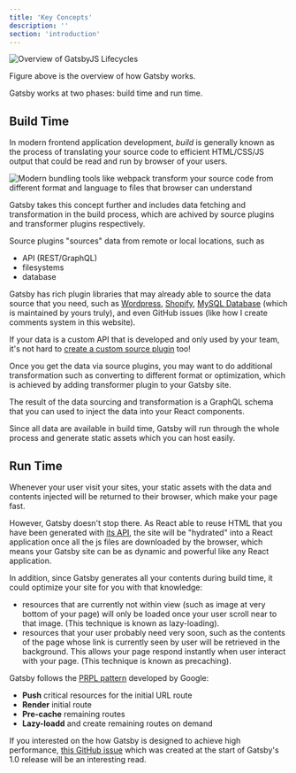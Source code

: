 ```yaml
---
title: 'Key Concepts'
description: ''
section: 'introduction'
---
```


![Overview of GatsbyJS Lifecycles](gatsbyjs-overview.png)

Figure above is the overview of how Gatsby works.

Gatsby works at two phases: build time and run time.

## Build Time

In modern frontend application development, _build_ is generally known as the process of translating your source code to efficient HTML/CSS/JS output that could be read and run by browser of your users.

<img
  src="webpack-viz.svg"
  class="large-svg dark-bg"
  alt="Modern bundling tools like webpack transform your source code from different format and language to files that browser can understand"
/>

Gatsby takes this concept further and includes data fetching and transformation in the build process, which are achived by source plugins and transformer plugins respectively.

Source plugins "sources" data from remote or local locations, such as

- API (REST/GraphQL)
- filesystems
- database

Gatsby has rich plugin libraries that may already able to source the data source that you need, such as [Wordpress](https://www.gatsbyjs.org/packages/gatsby-source-wordpress/), [Shopify](https://www.gatsbyjs.org/packages/gatsby-source-shopify), [MySQL Database](https://www.gatsbyjs.org/packages/gatsby-source-mysql) (which is maintained by yours truly), and even GitHub issues (like how I create comments system in this website).

If your data is a custom API that is developed and only used by your team, it's not hard to [create a custom source plugin](/fast-site-with-gatsby-js/create-source-plugin) too!

Once you get the data via source plugins, you may want to do additional transformation such as converting to different format or optimization, which is achieved by adding transformer plugin to your Gatsby site.

The result of the data sourcing and transformation is a GraphQL schema that you can used to inject the data into your React components.

Since all data are available in build time, Gatsby will run through the whole process and generate static assets which you can host easily.

## Run Time

Whenever your user visit your sites, your static assets with the data and contents injected will be returned to their browser, which make your page fast.

However, Gatsby doesn't stop there. As React able to reuse HTML that you have been generated with [its API][reactdom-server], the site will be "hydrated" into a React application once all the js files are downloaded by the browser, which means your Gatsby site can be as dynamic and powerful like any React application.

In addition, since Gatsby generates all your contents during build time, it could optimize your site for you with that knowledge:

- resources that are currently not within view (such as image at very bottom of your page) will only be loaded once your user scroll near to that image. (This technique is known as lazy-loading).
- resources that your user probably need very soon, such as the contents of the page whose link is currently seen by user will be retrieved in the background. This allows your page respond instantly when user interact with your page. (This technique is known as precaching).

<aside>

Gatsby follows the [PRPL pattern][prpl-pattern] developed by Google:

- **Push** critical resources for the initial URL route
- **Render** initial route
- **Pre-cache** remaining routes
- **Lazy-loadd** and create remaining routes on demand

If you interested on the how Gatsby is designed to achieve high performance, [this GitHub issue](gatsby-performance-issue) which was created at the start of Gatsby's 1.0 release will be an interesting read.

</aside>

[reactdom-server]: https://reactjs.org/docs/react-dom-server.html
[prpl-pattern]: https://developers.google.com/web/fundamentals/performance/prpl-pattern/
[gatsby-performance-issue]: https://github.com/gatsbyjs/gatsby/issues/431
